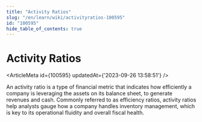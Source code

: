 ```yaml
---
title: "Activity Ratios"
slug: "/en/learn/wiki/activityratios-100595"
id: "100595"
hide_table_of_contents: true
---
```



# Activity Ratios

<ArticleMeta id={100595} updatedAt={'2023-09-26 13:58:51'} />
<div className='border-solid border-b border-t-0 my-4 border-[var(--ifm-color-gray-300)]' />

An activity ratio is a type of financial metric that indicates how efficiently a company is leveraging the assets on its balance sheet, to generate revenues and cash. Commonly referred to as efficiency ratios, activity ratios help analysts gauge how a company handles inventory management, which is key to its operational fluidity and overall fiscal health.
